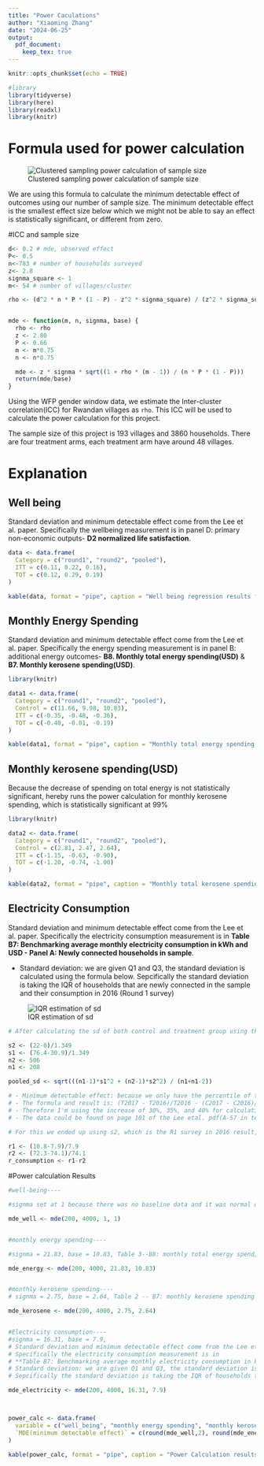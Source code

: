 ```yaml
---
title: "Power Caculations"
author: "Xiaoming Zhang"
date: "2024-06-25"
output: 
  pdf_document: 
    keep_tex: true
---
```


```r
knitr::opts_chunk$set(echo = TRUE)
```


```r
#library
library(tidyverse)
library(here)
library(readxl)
library(knitr)

```

# Formula used for power calculation

![Clustered sampling power calculation of sample size]("C:\Users\wb614406\OneDrive - WBG\Desktop\MTF Data\data\power_calculation.jpg")

We are using this formula to calculate the minimum detectable effect of outcomes using our number of sample size. The minimum detectable effect is the smallest effect size below which we might not be able to say an effect is statistically significant, or different from zero. 



#ICC and sample size


```r

d<- 0.2 # mde, observed effect
P<- 0.5 
n<-783 # number of households surveyed 
z<- 2.8 
signma_square <- 1
m<- 54 # number of villages/cluster

rho <- (d^2 * n * P * (1 - P) - z^2 * signma_square) / (z^2 * signma_square * (m - 1))


mde <- function(m, n, signma, base) {
  rho <- rho
  z <- 2.80
  P <- 0.66
  m <- m*0.75
  n <- n*0.75

  mde <- z * signma * sqrt((1 + rho * (m - 1)) / (n * P * (1 - P)))
  return(mde/base)
}

```

Using the WFP gender window data, we estimate the Inter-cluster correlation(ICC) for Rwandan villages as `rho`. This ICC will be used to calculate the power calculation for this project. 

The sample size of this project is 193 villages and 3860 households. There are four treatment arms, each treatment arm have around 48 villages.






# Explanation

## Well being

Standard deviation and minimum detectable effect come from the Lee et al. paper. Specifically the wellbeing measurement is in panel D: primary non-economic outputs- **D2 normalized life satisfaction**.


```r


data <- data.frame(
  Category = c("round1", "round2", "pooled"),
  ITT = c(0.11, 0.22, 0.16),
  TOT = c(0.12, 0.29, 0.19)
)

kable(data, format = "pipe", caption = "Well being regression results from Lee et. al")
```



## Monthly Energy Spending

Standard deviation and minimum detectable effect come from the Lee et al. paper. Specifically the energy spending  measurement is in panel B: additional energy outcomes- **B8. Monthly total energy spending(USD)** & **B7. Monthly kerosene spending(USD)**. 



```r

library(knitr)

data1 <- data.frame(
  Category = c("round1", "round2", "pooled"),
  Control = c(11.66, 9.98, 10.83),
  ITT = c(-0.35, -0.48, -0.36),
  TOT = c(-0.40, -0.01, -0.19)
)

kable(data1, format = "pipe", caption = "Monthly total energy spending(USD) regression results from Lee et. al")

```






## Monthly kerosene spending(USD)


Because the decrease of spending on total energy is not statistically significant, hereby runs the power calculation for monthly kerosene spending, which is statistically significant at 99%

```r

library(knitr)

data2 <- data.frame(
  Category = c("round1", "round2", "pooled"),
  Control = c(2.81, 2.47, 2.64),
  ITT = c(-1.15, -0.63, -0.90),
  TOT = c(-1.20, -0.74, -1.00)
)

kable(data2, format = "pipe", caption = "Monthly total kerosene spending(USD) regression results from Lee et. al")

```





## Electricity Consumption


Standard deviation and minimum detectable effect come from the Lee et al. paper. Specifically the electricity consumption measurement is in **Table B7: Benchmarking average monthly electricity consumption in kWh and USD - Panel A: Newly connected households in sample**.

- Standard deviation: we are given Q1 and Q3, the standard deviation is calculated using the formula below. Sepcifically the standard deviation is taking the IQR of households that are newly connected in the sample and their consumption in 2016 (Round 1 survey)

![IQR estimation of sd]("C:\Users\wb614406\OneDrive - WBG\Desktop\MTF Data\data\IQR_SD.png")

```r
# After calculating the sd of both control and treatment group using their statistics from 2016, and from there calculating the pooled standard deviation for the population.

s2 <- (22-0)/1.349
s1 <- (76.4-30.9)/1.349
n2 <- 506
n1 <- 208

pooled_sd <- sqrt(((n1-1)*s1^2 + (n2-1)*s2^2) / (n1+n1-2))

# - Minimum detectable effect: because we only have the percentile of the data set for treatment(newly connected households in sample), and control(baseline connected households in sample), the effect of the subsidy and connection is imitated through comparing the difference in consumption increase rate for the two groups between 2016-2017 (which is time of the round1 and round2 survey)
# - The formula and result is: (T2017 - T2016)/T2016 - (C2017 - C2016)/C2016 = 0.39
# - Therefore I'm using the increase of 30%, 35%, and 40% for calculating sample size
# - The data could be found on page 101 of the Lee etal. pdf(A-57 in terms of page number)

# For this we ended up using s2, which is the R1 survey in 2016 result, this is used as baseline sd

```


```r
r1 <- (10.8-7.9)/7.9
r2 <- (72.3-74.1)/74.1
r_consumption <- r1-r2
```




#Power calculation Results


```r


#well-being----

#signma set at 1 because there was no baseline data and it was normal distribution

mde_well <- mde(200, 4000, 1, 1)


#monthly energy spending----

#signma = 21.83, base = 10.83, Table 3--B8: monthly total energy spending in Lee et al.

mde_energy <- mde(200, 4000, 21.83, 10.83)


#monthly kerosene spending----
# signma = 2.75, base = 2.64, Table 2 -- B7: monthly kerosene spending 

mde_kerosene <- mde(200, 4000, 2.75, 2.64)


#Electricity consumption----
#signma = 16.31, base = 7.9, 
# Standard deviation and minimum detectable effect come from the Lee et al. paper. 
# Specifically the electricity consumption measurement is in 
# **Table B7: Benchmarking average monthly electricity consumption in kWh and USD - Panel A: Newly connected households in sample**.
# Standard deviation: we are given Q1 and Q3, the standard deviation is calculated using the formula below. 
# Sepcifically the standard deviation is taking the IQR of households that are newly connected in the sample and their consumption in 2016 (Round 1 survey)

mde_electricity <- mde(200, 4000, 16.31, 7.9)



power_calc <- data.frame(
  variable = c("well_being", "monthly energy spending", "monthly kerosene spending", "Electricity consumption"),
  `MDE(minimum detectable effect)` = c(round(mde_well,2), round(mde_energy,2), round(mde_kerosene, 2), round(mde_electricity,2))
)

kable(power_calc, format = "pipe", caption = "Power Calculation results for interested variable")


```













